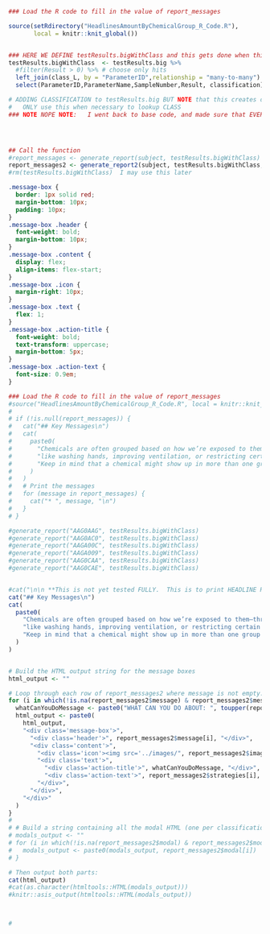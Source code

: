 <!-- PRINT Headline Rule for total chemical GROUP as denoted by Silent Spring using a separate RMD file-->

<!--  Headlines for amount detected (by chemical group)     
We propose applying these headlines to each chemical group separately. The participant would receive the top priority headline that applies for each chemical group. The headlines are not exhaustive (i.e., not all participants will necessarily receive a headline for every group). The headlines are intended to highlight particularly high or low.  

SubClassScores seemss to already have manny values.  It shows how any of each category each person has.  SO for each CLASS (i.e. "Chemicals in Commerce") 
BUT subclassscores doesn't have enough detail to do this

You had some {group name} detected in your wristband that were not found in most others.

NEED to add "classification" if it isn't already to the big result table.  THEN we can do anything w/ a query on that table.

THIS IS COMPLICATED and unclear what I really want to display... TBD.

-->


```r

### Load the R code to fill in the value of report_messages

source(setRdirectory("HeadlinesAmountByChemicalGroup_R_Code.R"), 
       local = knitr::knit_global())


### HERE WE DEFINE testResults.bigWithClass and this gets done when this file is first SOURCED and then it is passed-in as value
testResults.bigWithClass  <- testResults.big %>%
  #filter(Result > 0) %>% # choose only hits
  left_join(class_L, by = "ParameterID",relationship = "many-to-many") %>% #this is many to many because many wristbands have same parameter ID and some ParameterIDs have multiple classifications
  select(ParameterID,ParameterName,SampleNumber,Result, classification)

# ADDING CLASSIFICATION to testResults.big BUT NOTE that this creates duplicate rows cause some parameterID have multiple class SO
#   ONLY use this when necessary to lookup CLASS
### NOTE NOPE NOTE:   I went back to base code, and made sure that EVERY data file, including DRS had one row for each unique combo of sampleNumber and ParameterID




## Call the function
#report_messages <- generate_report(subject, testResults.bigWithClass)
report_messages2 <- generate_report2(subject, testResults.bigWithClass, oneResult, classExplainTable, class_L)
#rm(testResults.bigWithClass)  I may use this later

```



```css
.message-box {
  border: 1px solid red;
  margin-bottom: 10px;
  padding: 10px;
}
.message-box .header {
  font-weight: bold;
  margin-bottom: 10px;
}
.message-box .content {
  display: flex;
  align-items: flex-start;
}
.message-box .icon {
  margin-right: 10px;
}
.message-box .text {
  flex: 1;
}
.message-box .action-title {
  font-weight: bold;
  text-transform: uppercase;
  margin-bottom: 5px;
}
.message-box .action-text {
  font-size: 0.9em;
}
```


<!-- ## Key Messages By Chemical Classification -->

```r

### Load the R code to fill in the value of report_messages
#source("HeadlinesAmountByChemicalGroup_R_Code.R", local = knitr::knit_global())
# 
# if (!is.null(report_messages)) {
#   cat("## Key Messages\n")
#   cat(
#     paste0(
#       "Chemicals are often grouped based on how we’re exposed to them—through breathing, skin contact, or what we eat—and how we can avoid them, ",
#       "like washing hands, improving ventilation, or restricting certain products. Here are some key points from your results. ",
#       "Keep in mind that a chemical might show up in more than one group since chemicals can come from different sources.\n\n"
#     )
#   )
#   # Print the messages
#   for (message in report_messages) {
#     cat("* ", message, "\n")
#   }
# }

#generate_report("AAG0AAG", testResults.bigWithClass)
#generate_report("AAG0AC0", testResults.bigWithClass)
#generate_report("AAGA00C", testResults.bigWithClass)
#generate_report("AAGA009", testResults.bigWithClass)
#generate_report("AAG0CAA", testResults.bigWithClass)
#generate_report("AAG0CAE", testResults.bigWithClass)


#cat("\n\n **This is not yet tested FULLY.  This is to print HEADLINE RULES by CHEM GROUP if we decide to do that** \n")
cat("## Key Messages\n")
cat(
  paste0(
    "Chemicals are often grouped based on how we’re exposed to them—through breathing, skin contact, or what we eat—and how we can avoid them, ",
    "like washing hands, improving ventilation, or restricting certain products. Here are some key points from your results. ",
    "Keep in mind that a chemical might show up in more than one group since chemicals can come from different sources.\n\n"
  )
)


# Build the HTML output string for the message boxes
html_output <- ""

# Loop through each row of report_messages2 where message is not empty.
for (i in which(!is.na(report_messages2$message) & report_messages2$message != "")) {
  whatCanYouDoMessage <- paste0("WHAT CAN YOU DO ABOUT: ", toupper(report_messages2$classification[i]))
  html_output <- paste0(
    html_output,
    "<div class='message-box'>",
      "<div class='header'>", report_messages2$message[i], "</div>",
      "<div class='content'>",
        "<div class='icon'><img src='../images/", report_messages2$image[i], "' alt='Icon' style='width:100px; height:auto;'></div>",
        "<div class='text'>",
          "<div class='action-title'>", whatCanYouDoMessage, "</div>",
          "<div class='action-text'>", report_messages2$strategies[i], "</div>",
        "</div>",
      "</div>",
    "</div>"
  )
}
# 
# # Build a string containing all the modal HTML (one per classification)
# modals_output <- ""
# for (i in which(!is.na(report_messages2$modal) & report_messages2$modal != "")) {
#   modals_output <- paste0(modals_output, report_messages2$modal[i])
# }

# Then output both parts:
cat(html_output)
#cat(as.character(htmltools::HTML(modals_output)))
#knitr::asis_output(htmltools::HTML(modals_output))



# 
```


<!-- ```{r modals_output, echo=FALSE, results='asis'} -->
<!-- knitr::asis_output(htmltools::HTML(modals_output)) -->
<!-- ``` -->


